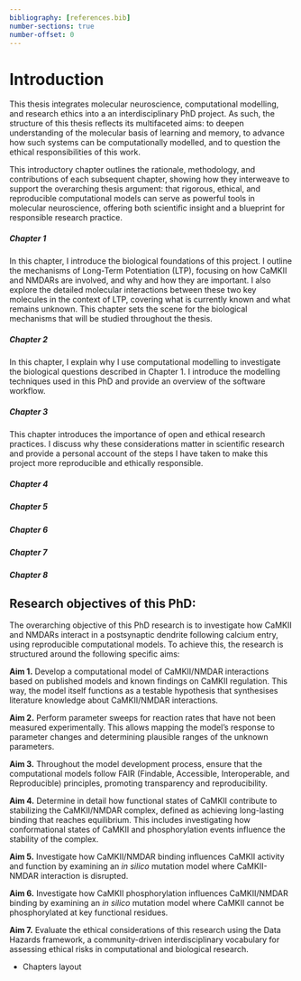 ```yaml
---
bibliography: [references.bib]
number-sections: true
number-offset: 0
---
```


# Introduction {.unnumbered}

This thesis integrates molecular neuroscience, computational modelling, and research ethics into a an interdisciplinary PhD project. As such, the structure of this thesis reflects its multifaceted aims: to deepen understanding of the molecular basis of learning and memory, to advance how such systems can be computationally modelled, and to question the ethical responsibilities of this work.

This introductory chapter outlines the rationale, methodology, and contributions of each subsequent chapter, showing how they interweave to support the overarching thesis argument: that rigorous, ethical, and reproducible computational models can serve as powerful tools in molecular neuroscience, offering both scientific insight and a blueprint for responsible research practice.

##### Chapter 1 {.unnumbered}
In this chapter, I introduce the biological foundations of this project. I outline the mechanisms of Long-Term Potentiation (LTP), focusing on how CaMKII and NMDARs are involved, and why and how they are important. I also explore the detailed molecular interactions between these two key molecules in the context of LTP, covering what is currently known and what remains unknown. This chapter sets the scene for the biological mechanisms that will be studied throughout the thesis.

##### Chapter 2 {.unnumbered}
In this chapter, I explain why I use computational modelling to investigate the biological questions described in Chapter 1. I introduce the modelling techniques used in this PhD and provide an overview of the software workflow. 

##### Chapter 3 {.unnumbered}
This chapter introduces the importance of open and ethical research practices. I discuss why these considerations matter in scientific research and provide a personal account of the steps I have taken to make this project more reproducible and ethically responsible.

##### Chapter 4 {.unnumbered}

##### Chapter 5 {.unnumbered}

##### Chapter 6 {.unnumbered}

##### Chapter 7 {.unnumbered}

##### Chapter 8 {.unnumbered}


## Research objectives of this PhD: {.unnumbered}
The overarching objective of this PhD research is to investigate how CaMKII and NMDARs interact in a postsynaptic dendrite following calcium entry, using reproducible computational models. To achieve this, the research is structured around the following specific aims:

**Aim 1.** Develop a computational model of CaMKII/NMDAR interactions based on published models and known findings on CaMKII regulation. This way, the model itself functions as a testable hypothesis that synthesises literature knowledge about CaMKII/NMDAR interactions.

**Aim 2.** Perform parameter sweeps for reaction rates that have not been measured experimentally. This allows mapping the model's response to parameter changes and determining plausible ranges of the unknown parameters.

**Aim 3.** Throughout the model development process, ensure that the computational models follow FAIR (Findable, Accessible, Interoperable, and Reproducible) principles, promoting transparency and reproducibility. 

**Aim 4.** Determine in detail how functional states of CaMKII contribute to stabilizing the CaMKII/NMDAR complex, defined as achieving long-lasting binding that reaches equilibrium. This includes investigating how conformational states of CaMKII and phosphorylation events influence the stability of the complex.

**Aim 5.** Investigate how CaMKII/NMDAR binding influences CaMKII activity and function by examining an _in silico_ mutation model where CaMKII-NMDAR interaction is disrupted. 

**Aim 6.** Investigate how CaMKII phosphorylation influences CaMKII/NMDAR binding by examining an _in silico_ mutation model where CaMKII cannot be phosphorylated at key functional residues.  

**Aim 7.** Evaluate the ethical considerations of this research using the Data Hazards framework, a community-driven interdisciplinary vocabulary for assessing ethical risks in computational and biological research. 


- Chapters layout